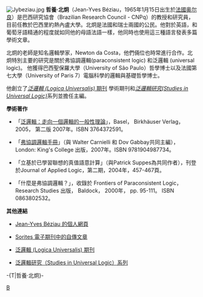 [[File:Jybeziau.jpg|thumb]]
'''哲養·北炯'''（Jean-Yves Béziau，1965年1月15日出生於[[法國|法國]][[奥尔良|奥尔良]]）是巴西研究協會（Brazilian Research Council - CNPq）的教授和研究員，目前任教於巴西里約熱內盧大學。北炯是法國和瑞士兩國的公民。他對於英語，和葡萄牙語精通的程度就如同他的母語法語一樣，他同時也使用這三種語言發表多篇學術文章。

北炯的老師是知名邏輯學家，Newton da Costa，他們倆位也時常進行合作。北炯特別主要的研究是關於弗協調邏輯(paraconsistent logic) 和泛邏輯 (universal logic)。
他獲得巴西聖保羅大學（University of São Paulo）哲學博士以及法國第七大學（University of Paris 7）電腦科學的邏輯與基礎哲學博士。

他創立了[http://www.springer.com/birkhauser/mathematics/journal/11787 ''泛邏輯 (Logica Universalis)'' 期刊]{{Wayback|url=http://www.springer.com/birkhauser/mathematics/journal/11787 |date=20180321014000 }} 學術期刊和[http://www.springer.com/series/7391 ''泛邏輯研究(Studies in Universal Logic)'']{{Wayback|url=http://www.springer.com/series/7391 |date=20201126180806 }}系列並擔任主編。

'''學術著作'''

* 「[http://www.springer.com/birkhauser/mathematics/book/978-3-7643-8353-4 泛邏輯：走向一個邏輯的一般性理論]{{Wayback|url=http://www.springer.com/birkhauser/mathematics/book/978-3-7643-8353-4 |date=20150111031002 }}」，Basel， Birkhäuser Verlag， 2005， 第二版 2007年。ISBN 3764372591。

* 「[http://www.amazon.com/Handbook-Paraconsistency-Studies-Logic-Beziau/dp/1904987737 弗協調邏輯手冊]{{Wayback|url=http://www.amazon.com/Handbook-Paraconsistency-Studies-Logic-Beziau/dp/1904987737 |date=20160818152745 }}」（與 Walter Carnielli 和 Dov Gabbay共同主編），London: King's College 出版，2007年。ISBN 9781904987734。   
 
*「立基於已學習聯想的真值語意計算」（與Patrick Suppes為共同作者），刊登於Journal of Applied Logic，第二期，2004年，457-467頁。

*「什麼是弗協調邏輯？」，收錄於 Frontiers of Paraconsistent Logic，Research Studies 出版， Baldock， 2000年， pp. 95-111。 ISBN 0863802532。


'''其他連結'''

* [http://www.jyb-logic.org Jean-Yves Béziau 的個人網頁]{{Wayback|url=http://www.jyb-logic.org/ |date=20201027084757 }}

* [https://web.archive.org/web/20091216111052/http://www.ifs.csic.es/sorites/Issue_12/beziau.htm Sorites 電子期刊中的自傳文章]

* [http://www.springer.com/birkhauser/mathematics/journal/11787 泛邏輯 (Logica Universalis) 期刊]{{Wayback|url=http://www.springer.com/birkhauser/mathematics/journal/11787 |date=20180321014000 }} 

* [http://www.springer.com/series/7391 泛邏輯研究（Studies in Universal Logic）系列]{{Wayback|url=http://www.springer.com/series/7391 |date=20201126180806 }}

-{T|哲養·北炯}-

{{Authority control}}
[[Category:1965年出生|B]]